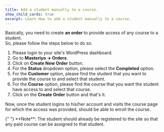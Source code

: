 ```yaml
---
title: Add a student manually to a course.
show_child_cards: true
excerpt: Learn How to add a student manually to a course. 
---
```


Basically, you need to create **an order** to provide access of any course to a student.<br />
So, please follow the steps below to do so.

1. Please login to your site's WordPress dashboard.
2. Go to **Masteriyo -> Orders**.
3. Click on **Create New Order** button.
4. For the **Status** dropdown option, please select the **Completed** option.
5. For the **Customer** option, please find the student that you want to provide the course to and select that student.
6. For the **Course** option, please find the course that you want the student have access to and select that course.
7. Click on the **Create Order** button and that's it.

Now, once the student logins to his/her account and visits the course page for which the access was provided, should be able to enroll the course.

<Callout>
  {" "}  **Note**: The student should already be registered to the site so that any paid course can be assigned to that student. </callout>

